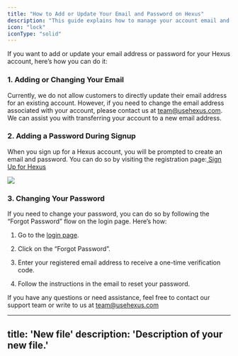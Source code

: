 ```yaml
---
title: "How to Add or Update Your Email and Password on Hexus"
description: "This guide explains how to manage your account email and password on Hexus"
icon: "lock"
iconType: "solid"
---
```


If you want to add or update your email address or password for your Hexus account, here’s how you can do it:

### **1. Adding or Changing Your Email**

Currently, we do not allow customers to directly update their email address for an existing account. However, if you need to change the email address associated with your account, please contact us at [team@usehexus.com](mailto:team@usehexus.com). We can assist you with transferring your account to a new email address.

### **2. Adding a Password During Signup**

When you sign up for a Hexus account, you will be prompted to create an email and password. You can do so by visiting the registration page:[ <u>Sign Up for Hexus</u>](https://app.usehexus.com/register)

![](/image.png)

### **3. Changing Your Password**

If you need to change your password, you can do so by following the “Forgot Password” flow on the login page. Here’s how:

1. Go to the [login page](https://app.usehexus.com/login).

2. Click on the “Forgot Password”.

3. Enter your registered email address to receive a one-time verification code.

4. Follow the instructions in the email to reset your password.

If you have any questions or need assistance, feel free to contact our support team or write to us at [team@usehexus.com](mailto:team@usehexus.com)

***

title: 'New file'
description: 'Description of your new file.'
--------------------------------------------